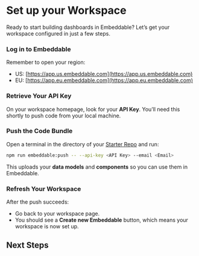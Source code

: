 
# Set up your Workspace

Ready to start building dashboards in Embeddable? Let’s get your workspace configured in just a few steps.

<Steps>

### Log in to Embeddable

Remember to open your region:

   - US: [https://app.us.embeddable.com](https://app.us.embeddable.com)
   - EU: [https://app.eu.embeddable.com](https://app.eu.embeddable.com)

### Retrieve Your API Key

On your workspace homepage, look for your **API Key**. You’ll need this shortly to push code from your local machine.

### Push the Code Bundle

Open a terminal in the directory of your [Starter Repo](/getting-started/download-repo) and run:

```bash
npm run embeddable:push -- --api-key <API Key> --email <Email>
```

This uploads your **data models** and **components** so you can use them in Embeddable.

### Refresh Your Workspace

After the push succeeds:
- Go back to your workspace page.
- You should see a **Create new Embeddable** button, which means your workspace is now set up.

</Steps>

## Next Steps

<div style={{ marginTop: "2rem" }}>
    <Cards.Card
        title="Create Your First Dashboard"
        href="/getting-started/build-dashboard"
        arrow
    />
</div>
